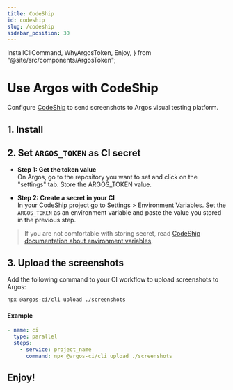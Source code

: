 ```yaml
---
title: CodeShip
id: codeship
slug: /codeship
sidebar_position: 30
---
```


  InstallCliCommand,
  WhyArgosToken,
  Enjoy,
} from "@site/src/components/ArgosToken";

# Use Argos with CodeShip

Configure [CodeShip](https://www.cloudbees.com/products/CodeShip) to send screenshots to Argos visual testing platform.

## 1. Install

<InstallCliCommand />

## 2. Set `ARGOS_TOKEN` as CI secret

- **Step 1: Get the token value**<br/>
  On Argos, go to the repository you want to set and click on the "settings" tab. Store the ARGOS_TOKEN value.

- **Step 2: Create a secret in your CI**<br/>
  In your CodeShip project go to Settings > Environment Variables. Set the `ARGOS_TOKEN` as an environment variable and paste the value you stored in the previous step.

> If you are not comfortable with storing secret, read [CodeShip documentation about environment variables](https://docs.cloudbees.com/docs/cloudbees-codeship/latest/pro-builds-and-configuration/environment-variables).

## 3. Upload the screenshots

Add the following command to your CI workflow to upload screenshots to Argos:

```sh
npx @argos-ci/cli upload ./screenshots
```

#### Example

```yml title="codeship-steps.yml"
- name: ci
  type: parallel
  steps:
    - service: project_name
      command: npx @argos-ci/cli upload ./screenshots
```

<RepositoryExampleLink />

## Enjoy!

<Enjoy />
